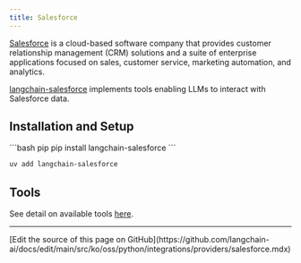```yaml
---
title: Salesforce
---
```


[Salesforce](https://www.salesforce.com/) is a cloud-based software company that
provides customer relationship management (CRM) solutions and a suite of enterprise
applications focused on sales, customer service, marketing automation, and analytics.

[langchain-salesforce](https://pypi.org/project/langchain-salesforce/) implements
tools enabling LLMs to interact with Salesforce data.


## Installation and Setup

<CodeGroup>
```bash pip
pip install langchain-salesforce
```

```bash uv
uv add langchain-salesforce
```
</CodeGroup>

## Tools

See detail on available tools [here](/oss/python/integrations/tools/salesforce/).

---

<Callout icon="pen-to-square" iconType="regular">
  [Edit the source of this page on GitHub](https://github.com/langchain-ai/docs/edit/main/src/ko/oss/python/integrations/providers/salesforce.mdx)
</Callout>
